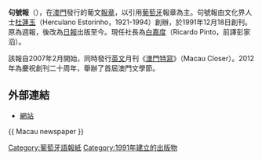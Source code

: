{{Unreferenced |time=2014-08-21T03:59:41+00:00 }}
{{Infobox Newspaper
| 名稱    = 句號報<br>Ponto Final
| 報頭    = 
| 圖像    = [[File:Pontofinal_small.jpg|250px]]
| 圖像說明= 2012年4月10日頭版
| 類型    = 日報
| 版式    = 寬版
| 擁有者  = Praia Grande Edições Lda.[[白嘉度|白嘉度]]（Ricardo Pinto，前譯彭家滔）
| 出版商  = 
| 創辦人  =杜蓮玉（Herculano Estorinho）
| 編輯    = 
| 主編    = 
| 副主編  = 
| 作者群  = 
| 創刊日  = 1991年12月18日
| 停刊日  = 
| 政治立場= 
| 語言    = 葡文
| 售價    = 
| 總部    = [[殷皇子大馬路|殷皇子大馬路]]43-53號A,[[澳門廣場|澳門廣場]]13樓K座
| 發行量  = 
| ISSN    = 
| 網站    = http://pontofinalmacau.wordpress.com/
}}

'''句號報'''（{{lang-pt|'''Ponto Final'''}}），在[[澳門|澳門]]發行的葡文[[報章|報章]]，以引用[[葡萄牙|葡萄牙]]報章為主。句號報由文化界人士[[杜蓮玉|杜蓮玉]]（Herculano Estorinho，1921-1994）創辦，於1991年12月18日創刊。原為週報，後改為[[日報|日報]]出版至今。現任社長為[[白嘉度|白嘉度]]（Ricardo Pinto，前譯彭家滔）。

該報自2007年2月開始，同時發行[[英文|英文]]月刊《[[澳門特寫|澳門特寫]]》（Macau Closer）。2012年為慶祝創刊二十周年，舉辦了首屆澳門文學節。

== 外部連結 ==
*[http://pontofinalmacau.wordpress.com/ 網站] {{Wayback|url=http://pontofinalmacau.wordpress.com/ |date=20210224142605 }}
{{ Macau newspaper }}

[[Category:葡萄牙語報紙|Category:葡萄牙語報紙]]
[[Category:1991年建立的出版物|Category:1991年建立的出版物]]